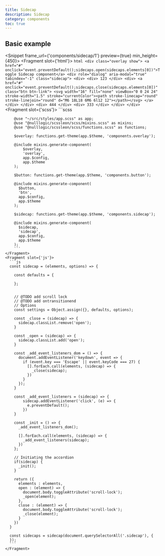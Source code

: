 ```yaml
---
title: Sidecap
description: Sidecap
category: components
toc: true
---
```


## Basic example

<Snippet frame_url={'components/sidecap/1'} preview={true} min_height={450}>
    <Fragment slot={'html'}>
        ```html
        <div class="overlay show">
          <a href="#" onclick="event.preventDefault();sidecaps.open(sidecaps.elements[0])">Toggle Sidecap component</a>
          <div role="dialog" aria-modal="true" tabindex="-1" class="sidecap">
            <div>
              <div>
                123
              </div>
              <div>
                <a href="#" onclick="event.preventDefault();sidecaps.close(sidecaps.elements[0])" class="btn btn-link">
                  <svg width="16" fill="none" viewBox="0 0 24 24" stroke-width="1.5" stroke="currentColor"><path stroke-linecap="round" stroke-linejoin="round" d="M6 18L18 6M6 6l12 12"></path></svg>
                </a>
              </div>
            </div>
            <div>
              444
            </div>
            <div>
              333
            </div>
          </div>
        </div>
        ```
    </Fragment>
    <Fragment slot={'scss'}>
        ```scss

        @use "~/src/styles/app.scss" as app;
        @use "@nulllogic/scssleon/scss/mixins.scss" as mixins;
        @use "@nulllogic/scssleon/scss/functions.scss" as functions;

        $overlay: functions.get-theme(app.$theme, 'components.overlay');

        @include mixins.generate-component(
            $overlay,
            'overlay',
            app.$config,
            app.$theme
        );

        $button: functions.get-theme(app.$theme, 'components.button');

        @include mixins.generate-component(
          $button,
          'btn',
          app.$config,
          app.$theme
        );

        $sidecap: functions.get-theme(app.$theme, 'components.sidecap');

        @include mixins.generate-component(
          $sidecap,
          'sidecap',
          app.$config,
          app.$theme
        );
        ```
    </Fragment>
    <Fragment slot={'js'}>
      ```js
      const sidecap = (elements, options) => {

        const defaults = {

        };


        // @TODO add scroll lock
        // @TODO add ontransitionend
        // Options
        const settings = Object.assign({}, defaults, options);

        const _close = (sidecap) => {
          sidecap.classList.remove('open');
        }

        const _open = (sidecap) => {
          sidecap.classList.add('open');
        }

        const _add_event_listeners_dom = () => {
          document.addEventListener('keydown', event => {
            if (event.key === 'Escape' || event.keyCode === 27) {
              [].forEach.call(elements, (sidecap) => {
                _close(sidecap);
              })
            }
          });
        }

        const _add_event_listeners = (sidecap) => {
            sidecap.addEventListener('click', (e) => {
              e.preventDefault();
            })
        }

        const _init = () => {
          _add_event_listeners_dom();

          [].forEach.call(elements, (sidecap) => {
            _add_event_listeners(sidecap);
          })
        };

        // Initiating the accordion
        if(sidecap) {
          _init();
        }

        return ({
          elements : elements,
          open : (element) => {
            document.body.toggleAttribute('scroll-lock');
            _open(element);
          },
          close : (element) => {
            document.body.toggleAttribute('scroll-lock');
            _close(element);
          }
        })
      }

      const sidecaps = sidecap(document.querySelectorAll('.sidecap'), {
      });
      ```
    </Fragment>
</Snippet>